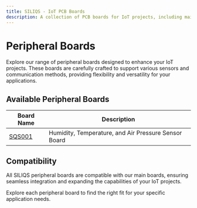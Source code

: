 ```yaml
---
title: SILIQS - IoT PCB Boards
description: A collection of PCB boards for IoT projects, including main boards with communication capabilities and various peripheral boards.
---
```


# Peripheral Boards

Explore our range of peripheral boards designed to enhance your IoT projects. These boards are carefully crafted to support various sensors and communication methods, providing flexibility and versatility for your applications.

## Available Peripheral Boards

| Board Name       | Description                                 |
| ---------------- | ------------------------------------------- |
| [SQS001](./sqs001/sqs001.md) | Humidity, Temperature, and Air Pressure Sensor Board |

## Compatibility

All SILIQS peripheral boards are compatible with our main boards, ensuring seamless integration and expanding the capabilities of your IoT projects.

Explore each peripheral board to find the right fit for your specific application needs.
